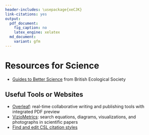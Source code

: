 ```yaml
---
header-includes: \usepackage{xeCJK}
link-citations: yes
output:
  pdf_document:
    fig_caption: no
    latex_engine: xelatex
  md_document:
    variant: gfm
---
```


# Resources for Science

- [Guides to Better Science](https://www.britishecologicalsociety.org/publications/guides-to/) from British Ecological Society

## Useful Tools or Websites
- [Overleaf](https://www.overleaf.com/): real-time collaborative writing and publishing tools with integrated PDF preview
- [VizioMetrics](http://viziometrics.org/): search equations, diagrams, visualizations, and photographs in scientific papers
- [Find and edit CSL citation styles](http://editor.citationstyles.org/about/)